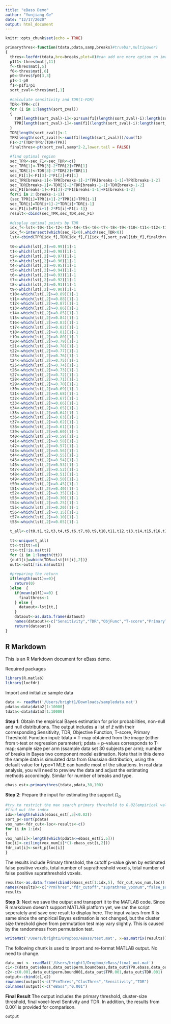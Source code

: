 ```yaml
---
title: "eBass Demo"
author: "Yunjiang Ge"
date: "12/17/2020"
output: html_document
---
```


```r
knitr::opts_chunk$set(echo = TRUE)
```

```r
primarythres<-function(tdata,pdata,samp,breaks)#truebar,multipower)
{
  thres<-locfdr(tdata,bre=breaks,plot=0)#can add one more option on image output option
  p1f1<-thres$mat[,11]
  f<-thres$mat[,5]
  f0<-thres$mat[,6]
  p0<-thres$fp0[3,3]
  p1<-1-p0
  f1<-p1f1/p1
  sort_zval<-thres$mat[,1]
  
  #calculate sensitivity and TDR(1-FDR)
  TDR<-TPR<-c()
  for (i in 1:length(sort_zval))
  {
    TDR[length(sort_zval)-i]<-p1*sum(f1[(length(sort_zval)-i):length(sort_zval)])/sum(f[(length(sort_zval)-i):length(sort_zval)])
    TPR[length(sort_zval)-i]<-sum(f1[(length(sort_zval)-i):length(sort_zval)])/sum(f1)
  }
  TDR[length(sort_zval)]<-1
  TPR[length(sort_zval)]<-sum(f1[length(sort_zval)])/sum(f1)
  F1<-2*(TDR*TPR/(TDR+TPR))
  finalthres<-pt(sort_zval,samp*2-2,lower.tail = FALSE)
  
  #find optimal region
  sec_TPR<-sec_F1<-sec_TDR<-c()
  sec_TPR[1]<-TPR[3]-2*TPR[2]+TPR[1]
  sec_TDR[1]<-TDR[3]-2*TDR[2]+TDR[1]
  sec_F1[1]<-F1[3]-2*F1[2]+F1[1]
  sec_TPR[breaks-1]<-TPR[breaks-1]-2*TPR[breaks-1-1]+TPR[breaks-1-2]
  sec_TDR[breaks-1]<-TDR[3]-2*TDR[breaks-1-1]+TDR[breaks-1-2]
  sec_F1[breaks-1]<-F1[3]-2*F1[breaks-1-1]+F1[breaks-1-2]
  for(i in 2:(breaks-1-1))
  {sec_TPR[i]=TPR[i+1]-2*TPR[i]+TPR[i-1]
  sec_TDR[i]=TDR[i+1]-2*TDR[i]+TDR[i-1]
  sec_F1[i]=F1[i+1]-2*F1[i]+F1[i-1]}
  result<-cbind(sec_TPR,sec_TDR,sec_F1)
  
  #display optimal points by TDR
  idx_f<-lst<-t0<-t1<-t2<-t3<-t4<-t5<-t6<-t7<-t8<-t9<-t10<-t11<-t12<-t13<-t14<-t15<-t16<-t17<-t18<-t19<-t20<-t21<-t22<-t23<-t24<-t25<-t26<-t27<-t28<-t29<-t30<-t31<-t32<-t33<-t34<-t35<-t36<-t37<-t38<-t39<-t40<-t41<-t42<-t43<-t44<-t45<-t46<-t47<-t48<-t49<-t50<-t51<-t52<-t53<-t54<-t55<-t56<-t57<-t58<-t_all<-tt<-out1<-c()
  idx_f<-intersect(which(sec_F1<0),which(sec_TDR<0))
  lst<-cbind(TPR[idx_f],TDR[idx_f],F1[idx_f],sort_zval[idx_f],finalthres[idx_f])
  
  t0<-which(lst[,2]>=0.99)[1]-1
  t1<-which(lst[,2]>=0.98)[1]-1
  t2<-which(lst[,2]>=0.97)[1]-1
  t3<-which(lst[,2]>=0.96)[1]-1
  t4<-which(lst[,2]>=0.95)[1]-1
  t5<-which(lst[,2]>=0.94)[1]-1
  t6<-which(lst[,2]>=0.93)[1]-1
  t7<-which(lst[,2]>=0.92)[1]-1
  t8<-which(lst[,2]>=0.91)[1]-1
  t9<-which(lst[,2]>=0.90)[1]-1
  t10<-which(lst[,2]>=0.89)[1]-1
  t11<-which(lst[,2]>=0.88)[1]-1
  t12<-which(lst[,2]>=0.87)[1]-1
  t13<-which(lst[,2]>=0.86)[1]-1
  t14<-which(lst[,2]>=0.85)[1]-1
  t15<-which(lst[,2]>=0.84)[1]-1
  t16<-which(lst[,2]>=0.83)[1]-1
  t17<-which(lst[,2]>=0.82)[1]-1
  t18<-which(lst[,2]>=0.81)[1]-1
  t19<-which(lst[,2]>=0.80)[1]-1
  t20<-which(lst[,2]>=0.79)[1]-1
  t21<-which(lst[,2]>=0.78)[1]-1
  t22<-which(lst[,2]>=0.77)[1]-1
  t23<-which(lst[,2]>=0.76)[1]-1
  t24<-which(lst[,2]>=0.75)[1]-1
  t25<-which(lst[,2]>=0.74)[1]-1
  t26<-which(lst[,2]>=0.73)[1]-1
  t27<-which(lst[,2]>=0.72)[1]-1
  t28<-which(lst[,2]>=0.71)[1]-1
  t29<-which(lst[,2]>=0.70)[1]-1
  t30<-which(lst[,2]>=0.69)[1]-1
  t31<-which(lst[,2]>=0.68)[1]-1
  t32<-which(lst[,2]>=0.67)[1]-1
  t33<-which(lst[,2]>=0.66)[1]-1
  t34<-which(lst[,2]>=0.65)[1]-1
  t35<-which(lst[,2]>=0.64)[1]-1
  t36<-which(lst[,2]>=0.63)[1]-1
  t37<-which(lst[,2]>=0.62)[1]-1
  t38<-which(lst[,2]>=0.61)[1]-1
  t39<-which(lst[,2]>=0.60)[1]-1
  t40<-which(lst[,2]>=0.59)[1]-1
  t41<-which(lst[,2]>=0.58)[1]-1
  t42<-which(lst[,2]>=0.57)[1]-1
  t43<-which(lst[,2]>=0.56)[1]-1
  t44<-which(lst[,2]>=0.55)[1]-1
  t45<-which(lst[,2]>=0.54)[1]-1
  t46<-which(lst[,2]>=0.53)[1]-1
  t47<-which(lst[,2]>=0.52)[1]-1
  t48<-which(lst[,2]>=0.51)[1]-1
  t49<-which(lst[,2]>=0.50)[1]-1
  t50<-which(lst[,2]>=0.45)[1]-1
  t51<-which(lst[,2]>=0.40)[1]-1
  t52<-which(lst[,2]>=0.35)[1]-1
  t53<-which(lst[,2]>=0.30)[1]-1
  t54<-which(lst[,2]>=0.25)[1]-1
  t55<-which(lst[,2]>=0.20)[1]-1
  t56<-which(lst[,2]>=0.15)[1]-1
  t57<-which(lst[,2]>=0.10)[1]-1
  t58<-which(lst[,2]>=0.05)[1]-1
  
  t_all<-c(t0,t1,t2,t3,t4,t5,t6,t7,t8,t9,t10,t11,t12,t13,t14,t15,t16,t17,t18,t19,t20,t21,t22,t23,t24,t25,t26,t27,t28,t29,t30,t31,t32,t33,t34,t35,t36,t37,t38,t39,t40,t41,t42,t43,t44,t45,t46,t47,t48,t49,t50,t51,t52,t53,t54,t55,t56,t57,t58)
  
  tt<-unique(t_all)
  tt<-tt[tt!=0]
  tt<-tt[!is.na(tt)]
  for (i in 1:length(tt))
  {out1[i]=which(TDR==lst[tt[i],2])}
  out1<-out1[!is.na(out1)]
  
  #preparing the return
  if(length(out1)==0){
    return(0) 
  }else  {
    if(mean(p1f1)==0) {
      finalthres<-1 
    } else {
      dataout<-lst[tt,]
    }
    dataout<-as.data.frame(dataout)
    names(dataout)<-c("Sensitivity","TDR","ObjFunc","T-score","PrimaryThres")
    return(dataout)}
}
```
## R Markdown

This is an R Markdown document for eBass demo. 

Required packages

```r
library(R.matlab)
library(locfdr)
```

Import and initialize sample data

```r
data <- readMat('/Users/bright1/Downloads/sampledata.mat')
pdata<-data$data2[1:10000]
tdata<-data$data3[1:10000]
```


**Step 1**: Obtain the empirical Bayes estimation for prior probabilities, non-null and null distributions. The output includes a list of $\hat{z}$ with their corresponding Sensitivity, TDR, Objective Function, T-score, Primary Threshold. Function input: tdata = T-map obtained from the image (either from t-test or regression parameter); pdata = p-values corresponds to T-map; sample size per arm (ssample data set 30 subjects per arm); number of breaks in Bayes two component model estimation. Note that in this demo the sample data is simulated data from Gaussian distribution, using the default value for type=1 MLE can handle most of the situations. In real data analysis, you will need to preview the data and adjust the estimating methods accordingly. Similar for number of breaks and type.
```r
ebass_est<-primarythres(tdata,pdata,30,100)
```

**Step 2**: Prepare the input for estimating the support $\Omega_\alpha$

```r
#try to restrict the max search primary threshold to 0.02(empirical value) and save time
#find out the index
idx<-length(which(ebass_est[,5]<0.02))
sort_p<-sort(pdata)
vox_num<-fdr_cut<-loc<-results<-c()
for (i in 1:idx)
{
vox_num[i]<-length(which(pdata<=ebass_est[i,5]))
loc[i]<-ceiling(vox_num[i]*(1-ebass_est[i,2]))
fdr_cut[i]<-sort_p[loc[i]]
}
```

The results include Primary threshold, the cutoff p-value given by estimated false positive voxels, total number of suprathreshold voxels, total number of false positive suprathreshold voxels.
```r
results<-as.data.frame(cbind(ebass_est[1:idx,5], fdr_cut,vox_num,loc))
names(results)<-c("PrmThres","fdr_cutoff","suprathres_voxnum","false_supra_voxnum")
results
```

**Step 3**:
Next we save the output and transport it to the MATLAB code. Since R markdown doesn't support MATLAB platform yet, we ran the script seperately and save one result to display here. The input values from R is same since the empirical Bayes estimation is not changed, but the cluster size threshold given from permutation test may vary slightly. This is caused by the randomness from permutation test.
```r
writeMat('/Users/bright1/Dropbox/eBass/test.mat', x=as.matrix(results))
```

The following chunk is used to import and re-format MATLAB output. No need to change.
```r
data_out <- readMat('/Users/bright1/Dropbox/eBass/final_out.mat')
c1<-c(data_out$ebass,data_out$perm.boundbass,data_out$TPR.ebass,data_out$TDR.ebass)
c2<-c(0.001,data_out$perm.bound001,data_out$TPR.001,data_out$TDR.001)
output<-cbind(c1,c2)
rownames(output)<-c("PrmThres","ClusThres","Sensitivity","TDR")
colnames(output)<-c("eBass","0.001")

```

**Final Result**
The output includes the primary threshold, cluster-size threshold, final voxel-level Sentivity and TDR. In addition, the results from 0.001 is provided for comparison.
```r
output
```


